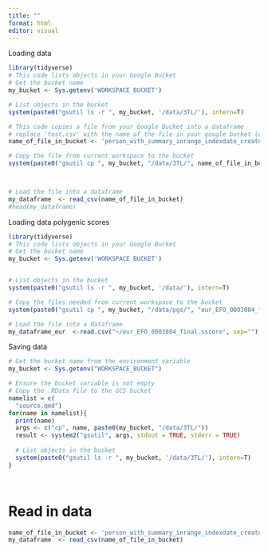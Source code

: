 ```yaml
---
title: ""
format: html
editor: visual
---
```


Loading data

```r
library(tidyverse)
# This code lists objects in your Google Bucket
# Get the bucket name
my_bucket <- Sys.getenv('WORKSPACE_BUCKET')

# List objects in the bucket
system(paste0("gsutil ls -r ", my_bucket, '/data/3TL/'), intern=T)

# This code copies a file from your Google Bucket into a dataframe
# replace 'test.csv' with the name of the file in your google bucket (don't delete the quotation marks)
name_of_file_in_bucket <- 'person_with_summary_inrange_indexdate_creatnine.csv'

# Copy the file from current workspace to the bucket
system(paste0("gsutil cp ", my_bucket, "/data/3TL/", name_of_file_in_bucket, " ."), intern=T)



# Load the file into a dataframe
my_dataframe  <- read_csv(name_of_file_in_bucket)
#head(my_dataframe)

```

Loading data polygenic scores

```r
library(tidyverse)
# This code lists objects in your Google Bucket
# Get the bucket name
my_bucket <- Sys.getenv('WORKSPACE_BUCKET')


# List objects in the bucket
system(paste0("gsutil ls -r ", my_bucket, '/data/'), intern=T)

# Copy the files needed from current workspace to the bucket
system(paste0("gsutil cp ", my_bucket, "/data/pgs/", "eur_EFO_0003884_final.sscore", " ."), intern=T)

# Load the file into a dataframe
my_dataframe_eur  <-read.csv("~/eur_EFO_0003884_final.sscore", sep="")

```

Saving data

```r
# Get the bucket name from the environment variable
my_bucket <- Sys.getenv("WORKSPACE_BUCKET")

# Ensure the bucket variable is not empty
# Copy the .RData file to the GCS bucket
namelist = c(
  "source.qmd")
for(name in namelist){
  print(name)
  args <- c("cp", name, paste0(my_bucket, "/data/3TL/"))
  result <- system2("gsutil", args, stdout = TRUE, stderr = TRUE)
  
  # List objects in the bucket
  system(paste0("gsutil ls -r ", my_bucket, '/data/3TL/'), intern=T) 
}




```

# Read in data

```r
name_of_file_in_bucket <- 'person_with_summary_inrange_indexdate_creatnine.csv' 
my_dataframe  <- read_csv(name_of_file_in_bucket)

```
